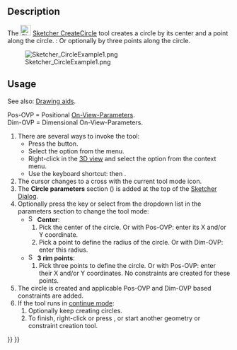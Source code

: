 <languages/>

{{Docnav
|[[Sketcher_CreateArcOfParabola|Arc of parabola]]
|[[Sketcher_Create3PointCircle|Circle by 3 points]]
|[[Sketcher_Workbench|Sketcher]]
|IconL=Sketcher_CreateArcOfParabola.svg
|IconR=Sketcher_Create3PointCircle.svg
|IconC=Workbench_Sketcher.svg
}}

<div class="mw-translate-fuzzy">
{{GuiCommand/pt|Name=Sketcher CreateCircle|Name/pt=Sketcher Circle|Workbenches=[[Sketcher Workbench/pt|Sketcher]]|MenuLocation=Sketch → Sketcher geometries → Create circle|SeeAlso=[[Sketcher CompCreateArc/pt|Sketcher Arc]]}}
</div>

==Description==

The [[Image:Sketcher_CreateCircle.svg|24px]] [[Sketcher_CreateCircle|Sketcher CreateCircle]] tool creates a circle by its center and a point along the circle. {{Version|1.0}}: Or optionally by three points along the circle.

[[Image:Sketcher_CircleExample1.png‎]]

==Usage==

See also: [[Sketcher_Workbench#Drawing_aids|Drawing aids]].

Pos-OVP = Positional [[Sketcher_Preferences#General|On-View-Parameters]]. {{Version|1.0}}<br>
Dim-OVP = Dimensional On-View-Parameters. {{Version|1.0}}

# There are several ways to invoke the tool:
#* Press the {{Button|[[Image:Sketcher_CreateCircle.svg|16px]] [[Sketcher_CreateCircle|Center and rim point]]}} button.
#* Select the {{MenuCommand|Sketcher → Sketcher geometries → [[Image:Sketcher_CreateCircle.svg|16px]] Create circle by center}} option from the menu.
#* Right-click in the [[3D_view|3D view]] and select the {{MenuCommand|[[Image:Sketcher_CreateCircle.svg|16px]] Create circle by center}} option from the context menu.
#* Use the keyboard shortcut: {{KEY|G}} then {{KEY|C}}.
# The cursor changes to a cross with the current tool mode icon.
# The '''Circle parameters''' section ({{Version|1.0}}) is added at the top of the [[Sketcher_Dialog|Sketcher Dialog]].
# Optionally press the {{KEY|M}} key or select from the dropdown list in the parameters section to change the tool mode:
#* [[Image:Sketcher_CreateCircle.svg|16px]] '''Center''':
#*# Pick the center of the circle. Or with Pos-OVP: enter its X and/or Y coordinate.
#*# Pick a point to define the radius of the circle. Or with Dim-OVP: enter this radius.
#* [[Image:Sketcher_Create3PointCircle.svg|16px]] '''3 rim points''': {{Version|1.0}}
#*# Pick three points to define the circle. Or with Pos-OVP: enter their X and/or Y coordinates. No constraints are created for these points.
# The circle is created and applicable Pos-OVP and Dim-OVP based constraints are added.
# If the tool runs in [[Sketcher_Workbench#Continue_modes|continue mode]]:
## Optionally keep creating circles.
## To finish, right-click or press {{KEY|Esc}}, or start another geometry or constraint creation tool.


{{Docnav
|[[Sketcher_CreateArcOfParabola|Arc of parabola]]
|[[Sketcher_Create3PointCircle|Circle by 3 points]]
|[[Sketcher_Workbench|Sketcher]]
|IconL=Sketcher_CreateArcOfParabola.svg
|IconR=Sketcher_Create3PointCircle.svg
|IconC=Workbench_Sketcher.svg
}}

{{Sketcher_Tools_navi{{#translation:}}}}
{{Userdocnavi{{#translation:}}}}
